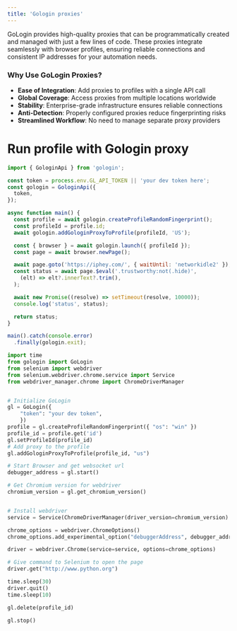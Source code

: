 ```yaml
---
title: 'Gologin proxies'
---
```


GoLogin provides high-quality proxies that can be programmatically created and managed with just a few lines of code. These proxies integrate seamlessly with browser profiles, ensuring reliable connections and consistent IP addresses for your automation needs.

### Why Use GoLogin Proxies?

- **Ease of Integration**: Add proxies to profiles with a single API call
- **Global Coverage**: Access proxies from multiple locations worldwide
- **Stability**: Enterprise-grade infrastructure ensures reliable connections
- **Anti-Detection**: Properly configured proxies reduce fingerprinting risks
- **Streamlined Workflow**: No need to manage separate proxy providers

# Run profile with Gologin proxy
<CodeGroup tag="iphey.com" label="Check trustworthiness status">

```js node.js
import { GologinApi } from 'gologin';

const token = process.env.GL_API_TOKEN || 'your dev token here';
const gologin = GologinApi({
  token,
});

async function main() {
  const profile = await gologin.createProfileRandomFingerprint();
  const profileId = profile.id;
  await gologin.addGologinProxyToProfile(profileId, 'US');

  const { browser } = await gologin.launch({ profileId });
  const page = await browser.newPage();

  await page.goto('https://iphey.com/', { waitUntil: 'networkidle2' });
  const status = await page.$eval('.trustworthy:not(.hide)',
    (elt) => elt?.innerText?.trim(),
  );

  await new Promise((resolve) => setTimeout(resolve, 10000));
  console.log('status', status);

  return status;
}

main().catch(console.error)
  .finally(gologin.exit);
```

```python Python
import time
from gologin import GoLogin
from selenium import webdriver
from selenium.webdriver.chrome.service import Service
from webdriver_manager.chrome import ChromeDriverManager


# Initialize GoLogin
gl = GoLogin({
	"token": "your dev token",
	})
profile = gl.createProfileRandomFingerprint({ "os": "win" })
profile_id = profile.get('id')
gl.setProfileId(profile_id)
# Add proxy to the profile
gl.addGologinProxyToProfile(profile_id, "us")

# Start Browser and get websocket url
debugger_address = gl.start()

# Get Chromium version for webdriver
chromium_version = gl.get_chromium_version()


# Install webdriver
service = Service(ChromeDriverManager(driver_version=chromium_version).install())

chrome_options = webdriver.ChromeOptions()
chrome_options.add_experimental_option("debuggerAddress", debugger_address)

driver = webdriver.Chrome(service=service, options=chrome_options)

# Give command to Selenium to open the page
driver.get("http://www.python.org")

time.sleep(30)
driver.quit()
time.sleep(10)

gl.delete(profile_id)

gl.stop()

```

</CodeGroup>